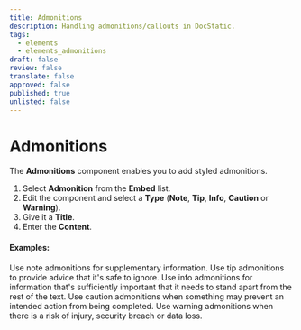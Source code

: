```yaml
---
title: Admonitions
description: Handling admonitions/callouts in DocStatic.
tags:
  - elements
  - elements_admonitions
draft: false
review: false
translate: false
approved: false
published: true
unlisted: false
---
```


# Admonitions

The **Admonitions** component enables you to add styled admonitions.

1. Select **Admonition** from the **Embed** list.
2. Edit the component and select a **Type** (**Note**, **Tip**, **Info**, **Caution** or **Warning**).
3. Give it a **Title**.
4. Enter the **Content**.

#### Examples:

<Admonition type="note" title="Note">
  Use note admonitions for supplementary information.
</Admonition>

<Admonition type="tip" title="Tip">
  Use tip admonitions to provide advice that it's safe to ignore.
</Admonition>

<Admonition type="info" title="Info">
  Use info admonitions for information that's sufficiently important that it needs to stand apart from the rest of the text.
</Admonition>

<Admonition type="caution" title="Caution">
  Use caution admonitions when something may prevent an intended action from being completed.
</Admonition>

<Admonition type="danger" title="Warning">
  Use warning admonitions when there is a risk of injury, security breach or data loss.
</Admonition>
